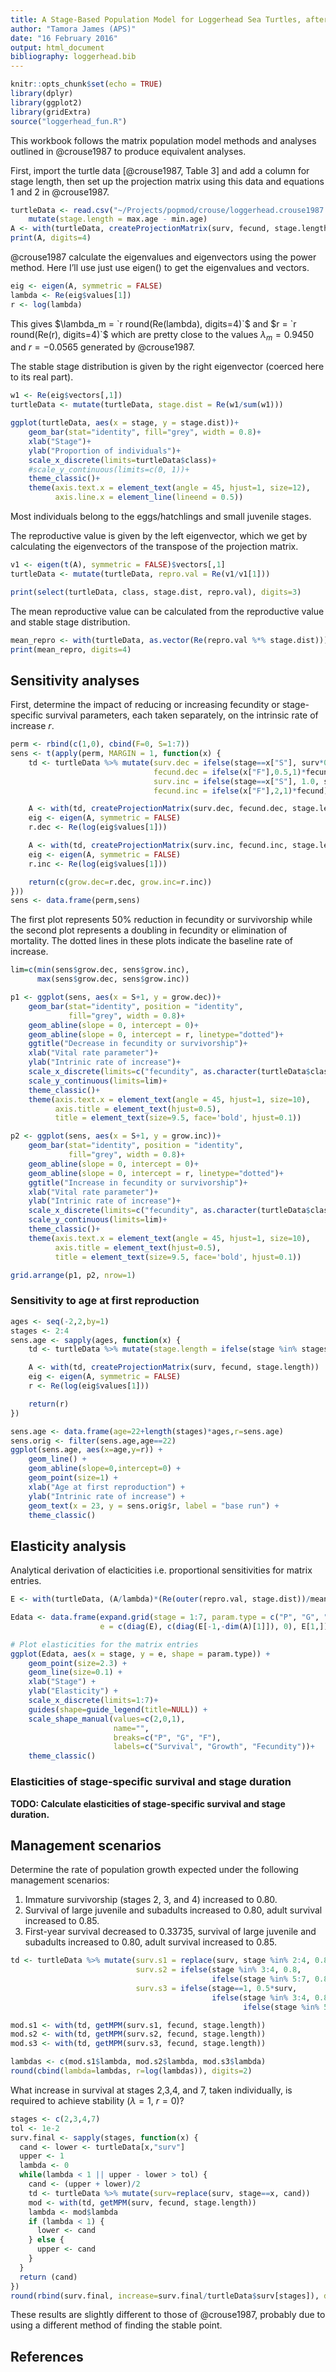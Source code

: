 ```yaml
---
title: A Stage-Based Population Model for Loggerhead Sea Turtles, after @crouse1987
author: "Tamora James (APS)"
date: "16 February 2016"
output: html_document
bibliography: loggerhead.bib
---
```


```r
knitr::opts_chunk$set(echo = TRUE)
library(dplyr)
library(ggplot2)
library(gridExtra)
source("loggerhead_fun.R")
```

This workbook follows the matrix population model methods and analyses outlined in @crouse1987 to produce equivalent analyses.

First, import the turtle data [@crouse1987, Table 3] and add a column for stage length, then set up the projection matrix using this data and equations 1 and 2 in @crouse1987.

```r
turtleData <- read.csv("~/Projects/popmod/crouse/loggerhead.crouse1987.csv") %>%
    mutate(stage.length = max.age - min.age)
A <- with(turtleData, createProjectionMatrix(surv, fecund, stage.length))
print(A, digits=4)
```

@crouse1987 calculate the eigenvalues and eigenvectors using the power
method. Here I'll use just use eigen() to get the eigenvalues and vectors.

```r
eig <- eigen(A, symmetric = FALSE)
lambda <- Re(eig$values[1])
r <- log(lambda)
```
This gives $\lambda_m = `r round(Re(lambda), digits=4)`$ and $r = `r round(Re(r), digits=4)`$
which are pretty close to the values $\lambda_m = 0.9450$ and
$r = -0.0565$ generated by @crouse1987.

The stable stage distribution is given by the right eigenvector (coerced here
to its real part).

```r
w1 <- Re(eig$vectors[,1])
turtleData <- mutate(turtleData, stage.dist = Re(w1/sum(w1)))
```

```r
ggplot(turtleData, aes(x = stage, y = stage.dist))+
    geom_bar(stat="identity", fill="grey", width = 0.8)+
    xlab("Stage")+
    ylab("Proportion of individuals")+
    scale_x_discrete(limits=turtleData$class)+
    #scale_y_continuous(limits=c(0, 1))+
    theme_classic()+
    theme(axis.text.x = element_text(angle = 45, hjust=1, size=12),
          axis.line.x = element_line(lineend = 0.5))
```

Most individuals belong to the eggs/hatchlings and small juvenile stages.

The reproductive value is given by the left eigenvector, which we get by
calculating the eigenvectors of the transpose of the projection matrix.

```r
v1 <- eigen(t(A), symmetric = FALSE)$vectors[,1]
turtleData <- mutate(turtleData, repro.val = Re(v1/v1[1]))
```
```r
print(select(turtleData, class, stage.dist, repro.val), digits=3)
```

The mean reproductive value can be calculated from the reproductive value and stable stage distribution.

```r
mean_repro <- with(turtleData, as.vector(Re(repro.val %*% stage.dist)))
print(mean_repro, digits=4)
```

## Sensitivity analyses

First, determine the impact of reducing or increasing fecundity or stage-specific survival parameters, each taken separately, on the intrinsic rate of increase $r$.

```r
perm <- rbind(c(1,0), cbind(F=0, S=1:7))
sens <- t(apply(perm, MARGIN = 1, function(x) {
    td <- turtleData %>% mutate(surv.dec = ifelse(stage==x["S"], surv*0.5, surv),
                                fecund.dec = ifelse(x["F"],0.5,1)*fecund,
                                surv.inc = ifelse(stage==x["S"], 1.0, surv),
                                fecund.inc = ifelse(x["F"],2,1)*fecund)

    A <- with(td, createProjectionMatrix(surv.dec, fecund.dec, stage.length))
    eig <- eigen(A, symmetric = FALSE)
    r.dec <- Re(log(eig$values[1]))

    A <- with(td, createProjectionMatrix(surv.inc, fecund.inc, stage.length))
    eig <- eigen(A, symmetric = FALSE)
    r.inc <- Re(log(eig$values[1]))

    return(c(grow.dec=r.dec, grow.inc=r.inc))
}))
sens <- data.frame(perm,sens)
```

The first plot represents 50% reduction in fecundity or survivorship while the second plot represents a doubling in fecundity or elimination of mortality. The dotted lines in these plots indicate the baseline rate of increase.

```r
lim=c(min(sens$grow.dec, sens$grow.inc),
      max(sens$grow.dec, sens$grow.inc))

p1 <- ggplot(sens, aes(x = S+1, y = grow.dec))+
    geom_bar(stat="identity", position = "identity",
             fill="grey", width = 0.8)+
    geom_abline(slope = 0, intercept = 0)+
    geom_abline(slope = 0, intercept = r, linetype="dotted")+
    ggtitle("Decrease in fecundity or survivorship")+
    xlab("Vital rate parameter")+
    ylab("Intrinic rate of increase")+
    scale_x_discrete(limits=c("fecundity", as.character(turtleData$class)))+
    scale_y_continuous(limits=lim)+
    theme_classic()+
    theme(axis.text.x = element_text(angle = 45, hjust=1, size=10),
          axis.title = element_text(hjust=0.5),
          title = element_text(size=9.5, face='bold', hjust=0.1))

p2 <- ggplot(sens, aes(x = S+1, y = grow.inc))+
    geom_bar(stat="identity", position = "identity",
             fill="grey", width = 0.8)+
    geom_abline(slope = 0, intercept = 0)+
    geom_abline(slope = 0, intercept = r, linetype="dotted")+
    ggtitle("Increase in fecundity or survivorship")+
    xlab("Vital rate parameter")+
    ylab("Intrinic rate of increase")+
    scale_x_discrete(limits=c("fecundity", as.character(turtleData$class)))+
    scale_y_continuous(limits=lim)+
    theme_classic()+
    theme(axis.text.x = element_text(angle = 45, hjust=1, size=10),
          axis.title = element_text(hjust=0.5),
          title = element_text(size=9.5, face='bold', hjust=0.1))

grid.arrange(p1, p2, nrow=1)
```

### Sensitivity to age at first reproduction

```r
ages <- seq(-2,2,by=1)
stages <- 2:4
sens.age <- sapply(ages, function(x) {
    td <- turtleData %>% mutate(stage.length = ifelse(stage %in% stages, stage.length+x, stage.length))

    A <- with(td, createProjectionMatrix(surv, fecund, stage.length))
    eig <- eigen(A, symmetric = FALSE)
    r <- Re(log(eig$values[1]))

    return(r)
})
```

```r
sens.age <- data.frame(age=22+length(stages)*ages,r=sens.age)
sens.orig <- filter(sens.age,age==22)
ggplot(sens.age, aes(x=age,y=r)) +
    geom_line() +
    geom_abline(slope=0,intercept=0) +
    geom_point(size=1) +
    xlab("Age at first reproduction") +
    ylab("Intrinic rate of increase") +
    geom_text(x = 23, y = sens.orig$r, label = "base run") +
    theme_classic()
```

## Elasticity analysis
Analytical derivation of elacticities i.e. proportional sensitivities for matrix entries.

```r
E <- with(turtleData, (A/lambda)*(Re(outer(repro.val, stage.dist))/mean_repro))
```
```r
Edata <- data.frame(expand.grid(stage = 1:7, param.type = c("P", "G", "F")),
                    e = c(diag(E), c(diag(E[-1,-dim(A)[1]]), 0), E[1,]))

# Plot elasticities for the matrix entries
ggplot(Edata, aes(x = stage, y = e, shape = param.type)) +
    geom_point(size=2.3) +
    geom_line(size=0.1) +
    xlab("Stage") +
    ylab("Elasticity") +
    scale_x_discrete(limits=1:7)+
    guides(shape=guide_legend(title=NULL)) +
    scale_shape_manual(values=c(2,0,1),
                       name="",
                       breaks=c("P", "G", "F"),
                       labels=c("Survival", "Growth", "Fecundity"))+
    theme_classic()
```

### Elasticities of stage-specific survival and stage duration
**TODO: Calculate elasticities of stage-specific survival and stage duration.**


## Management scenarios

Determine the rate of population growth expected under the following management scenarios:

1. Immature survivorship (stages 2, 3, and 4) increased to 0.80.
2. Survival of large juvenile and subadults increased to 0.80, adult survival increased to 0.85.
3. First-year survival decreased to 0.33735, survival of large juvenile and subadults increased to 0.80, adult survival increased to 0.85.

```r
td <- turtleData %>% mutate(surv.s1 = replace(surv, stage %in% 2:4, 0.8),
                            surv.s2 = ifelse(stage %in% 3:4, 0.8,
                                             ifelse(stage %in% 5:7, 0.85, surv)),
                            surv.s3 = ifelse(stage==1, 0.5*surv,
                                             ifelse(stage %in% 3:4, 0.8,
                                                    ifelse(stage %in% 5:7, 0.85, surv))))

mod.s1 <- with(td, getMPM(surv.s1, fecund, stage.length))
mod.s2 <- with(td, getMPM(surv.s2, fecund, stage.length))
mod.s3 <- with(td, getMPM(surv.s3, fecund, stage.length))

lambdas <- c(mod.s1$lambda, mod.s2$lambda, mod.s3$lambda)
round(cbind(lambda=lambdas, r=log(lambdas)), digits=2)
```

What increase in survival at stages 2,3,4, and 7, taken individually, is required to achieve
stability ($\lambda = 1$, $r = 0$)?

```r
stages <- c(2,3,4,7)
tol <- 1e-2
surv.final <- sapply(stages, function(x) {
  cand <- lower <- turtleData[x,"surv"]
  upper <- 1
  lambda <- 0
  while(lambda < 1 || upper - lower > tol) {
    cand <- (upper + lower)/2
    td <- turtleData %>% mutate(surv=replace(surv, stage==x, cand))
    mod <- with(td, getMPM(surv, fecund, stage.length))
    lambda <- mod$lambda
    if (lambda < 1) {
      lower <- cand
    } else {
      upper <- cand
    }
  }
  return (cand)
})
round(rbind(surv.final, increase=surv.final/turtleData$surv[stages]), digits=3)
```

These results are slightly different to those of @crouse1987, probably due to using a different method of finding the stable point.

## References
